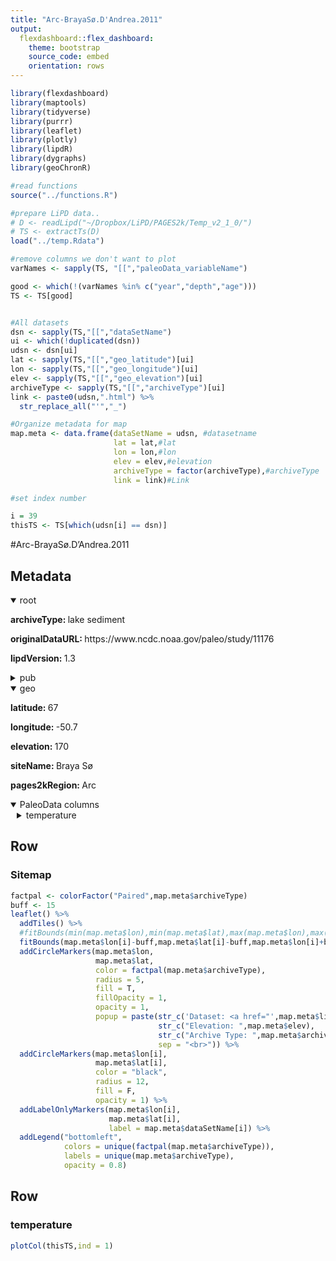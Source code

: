 ```yaml
---
title: "Arc-BrayaSø.D'Andrea.2011"
output: 
  flexdashboard::flex_dashboard:
    theme: bootstrap
    source_code: embed
    orientation: rows
---
```


```r
library(flexdashboard)
library(maptools)
library(tidyverse)
library(purrr)
library(leaflet)
library(plotly)
library(lipdR)
library(dygraphs)
library(geoChronR)

#read functions
source("../functions.R")

#prepare LiPD data..
# D <- readLipd("~/Dropbox/LiPD/PAGES2k/Temp_v2_1_0/")
# TS <- extractTs(D)
load("../temp.Rdata")

#remove columns we don't want to plot
varNames <- sapply(TS, "[[","paleoData_variableName")

good <- which(!(varNames %in% c("year","depth","age")))
TS <- TS[good]


#All datasets
dsn <- sapply(TS,"[[","dataSetName")
ui <- which(!duplicated(dsn))
udsn <- dsn[ui]
lat <- sapply(TS,"[[","geo_latitude")[ui]
lon <- sapply(TS,"[[","geo_longitude")[ui]
elev <- sapply(TS,"[[","geo_elevation")[ui]
archiveType <- sapply(TS,"[[","archiveType")[ui]
link <- paste0(udsn,".html") %>% 
  str_replace_all("'","_")

#Organize metadata for map
map.meta <- data.frame(dataSetName = udsn, #datasetname
                       lat = lat,#lat
                       lon = lon,#lon
                       elev = elev,#elevation
                       archiveType = factor(archiveType),#archiveType
                       link = link)#Link

#set index number

i = 39
thisTS <- TS[which(udsn[i] == dsn)]
```
#Arc-BrayaSø.D'Andrea.2011

Metadata {.sidebar}
-------------------------------------

<details open style="margin-left: 0px">
<summary>root</summary>
<p style="margin-left: 0px"><strong>archiveType: </strong>lake sediment
<p style="margin-left: 0px"><strong>originalDataURL: </strong>https://www.ncdc.noaa.gov/paleo/study/11176
<p style="margin-left: 0px"><strong>lipdVersion: </strong>1.3
</details>
<details>
<summary>pub</summary>
<details style="margin-left: 10px">
<summary>pub1</summary>
<p style="margin-left: 10px"><strong>author: </strong>D'Andrea, W. J.;Huang, Y.;Fritz, S. C.;Anderson, N. J.
<p style="margin-left: 10px"><strong>citeKey: </strong>d2011abruptholoceneclimatechan
<p style="margin-left: 10px"><strong>journal: </strong>Proceedings of the National Academy of Sciences
<p style="margin-left: 10px"><strong>volume: </strong>108
<p style="margin-left: 10px"><strong>pages: </strong>9765-9769
<p style="margin-left: 10px"><strong>pubYear: </strong>2011
<p style="margin-left: 10px"><strong>title: </strong>Abrupt Holocene climate change as an important factor for human migration in West Greenland
<p style="margin-left: 10px"><strong>DOI: </strong>10.1073/pnas.1101708108
</details>
<details style="margin-left: 10px">
<summary>pub2</summary>
<p style="margin-left: 10px"><strong>author: </strong>D'Andrea, W.J.
<p style="margin-left: 10px"><strong>citeKey: </strong>d2011httpswwwncdcnoaagovpaleostudy11176DataCitation
<p style="margin-left: 10px"><strong>title: </strong>World Data Center for Paleoclimatology
</details>
</details>
<details open style="margin-left: 0px">
<summary>geo</summary>
<p style="margin-left: 0px"><strong>latitude: </strong>67
<p style="margin-left: 0px"><strong>longitude: </strong>-50.7
<p style="margin-left: 0px"><strong>elevation: </strong>170
<p style="margin-left: 0px"><strong>siteName: </strong>Braya Sø
<p style="margin-left: 0px"><strong>pages2kRegion: </strong>Arc
</details>
<details open>
<summary>PaleoData columns</summary>
<details style="margin-left: 10px">
<summary>temperature</summary>
<p style="margin-left: 10px"><strong>TSid: </strong>Arc_042
<p style="margin-left: 10px"><strong>variableName: </strong>temperature
<p style="margin-left: 10px"><strong>units: </strong>degC
<p style="margin-left: 10px"><strong>description: </strong>inferred temperature
<p style="margin-left: 10px"><strong>useInGlobalTemperatureAnalysis: </strong>TRUE
<details>
<summary>interpretation</summary>
<details style="margin-left: 20px">
<summary>1</summary>
<p style="margin-left: 20px"><strong>interpDirection: </strong>positive
<p style="margin-left: 20px"><strong>scope: </strong>climate
<p style="margin-left: 20px"><strong>seasonality: </strong>6 7
<p style="margin-left: 20px"><strong>variable: </strong>T
<p style="margin-left: 20px"><strong>variableDetail: </strong>lake@surface
</details>
</details>
</details>

Row
-----------------------------------------------------------------------

### Sitemap

```r
factpal <- colorFactor("Paired",map.meta$archiveType)
buff <- 15
leaflet() %>% 
  addTiles() %>% 
  #fitBounds(min(map.meta$lon),min(map.meta$lat),max(map.meta$lon),max(map.meta$lat)) %>% 
  fitBounds(map.meta$lon[i]-buff,map.meta$lat[i]-buff,map.meta$lon[i]+buff,map.meta$lat[i]+buff) %>% 
  addCircleMarkers(map.meta$lon, 
                   map.meta$lat, 
                   color = factpal(map.meta$archiveType),
                   radius = 5, 
                   fill = T,
                   fillOpacity = 1,
                   opacity = 1,
                   popup = paste(str_c('Dataset: <a href="',map.meta$link,'">',map.meta$dataSetName,'</a>'),
                                 str_c("Elevation: ",map.meta$elev),
                                 str_c("Archive Type: ",map.meta$archiveType),
                                 sep = "<br>")) %>%
  addCircleMarkers(map.meta$lon[i], 
                   map.meta$lat[i], 
                   color = "black",
                   radius = 12, 
                   fill = F,
                   opacity = 1) %>%
  addLabelOnlyMarkers(map.meta$lon[i], 
                      map.meta$lat[i], 
                      label = map.meta$dataSetName[i]) %>%
  addLegend("bottomleft",
            colors = unique(factpal(map.meta$archiveType)),
            labels = unique(map.meta$archiveType),
            opacity = 0.8)
```

Row {.tabset .tabset-fade}
-----------------------------------------------------------------------

### temperature
```r
plotCol(thisTS,ind = 1)
```

